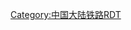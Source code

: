 {{Routemap|title=大丽铁路|inline=<includeonly>1</includeonly>|style=width:320px;|map=
\CONTg~~ ~~ ~~连接[[昆楚大铁路]]~~<div style="float:right">{{RoutemapRoute|Ricon=u|[[广通北站]]}}</div>
exCONTg\STR~~ ~~ ~~连接[[大瑞铁路]]~~<div style="float:right">{{RoutemapRoute|Ricon=u|[[瑞丽站]]}}</div>
CONTgq\xABZg+r\STR\~~ ~~ ~~连接[[大临铁路]]~~<div style="float:right">{{RoutemapRoute|Ricon=l|[[临沧站]]}}</div>
BHF\DST~~0~~[[大理站]]/[[大理东站]]
STRl\ABZgr+r
\HST~~8~~[[大理北站]]
\BST~~19~~[[海东镇站]]
\HST~~35~~[[挖色站]]
\HST~~52~~[[上关站]]
\BST~~89~~[[西邑站]]
\TUNNEL1~~ ~~连续隧道
\BST~~105~~[[花兰箐站]]
\TUNNEL1~~ ~~连续隧道
\BST~~117~~[[金墩站]]
\TUNNEL2
\HST~~127~~[[鹤庆站]]
\STR+GRZq~~ ~~ ~~ ~~{{rmri|u}}[[大理州]]／[[丽江市]]{{rmri|d}}
\BST~~145~~[[仁和站]]
STRc2\ABZg3~~ ~~ ~~分岔出[[仁丽铁路]]
STR+1\TUNNEL1!~STRc4
TUNNEL1\KBHFxe~~159~~[[丽江站]]
STR\exCONTf~~ ~~ ~~连接[[丽香铁路]]~~<div style="float:right">{{RoutemapRoute|Ricon=d|[[香格里拉站]]}}</div>
KDSTe\~~164~~[[丽江东站]]
|bottom={{navbar|大丽铁路RDT}}
}}<noinclude>
{{rdt intro|[[大丽铁路]]}}
[[Category:中国大陆铁路RDT]]
</noinclude>